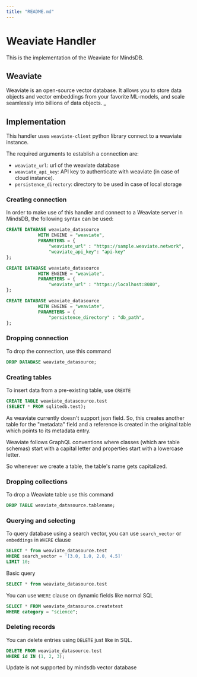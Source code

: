 ```yaml
---
title: "README.md"
---
```


# Weaviate Handler

This is the implementation of the Weaviate for MindsDB.

## Weaviate

Weaviate is an open-source vector database. It allows you to store data objects and vector embeddings from your favorite ML-models, and scale seamlessly into billions of data objects.
_
## Implementation

This handler uses `weaviate-client` python library connect to a weaviate instance.

The required arguments to establish a connection are:

* `weaviate_url`: url of the weaviate database
* `weaviate_api_key`: API key to authenticate with weaviate (in case of cloud instance).
* `persistence_directory`: directory to be used in case of local storage


### Creating connection

In order to make use of this handler and connect to a Weaviate server in MindsDB, the following syntax can be used:

```sql
CREATE DATABASE weaviate_datasource
            WITH ENGINE = "weaviate",
            PARAMETERS = {
                "weaviate_url" : "https://sample.weaviate.network",
                "weaviate_api_key": "api-key"
};
```

```sql
CREATE DATABASE weaviate_datasource
            WITH ENGINE = "weaviate",
            PARAMETERS = {
                "weaviate_url" : "https://localhost:8080",
};
```

```sql
CREATE DATABASE weaviate_datasource
            WITH ENGINE = "weaviate",
            PARAMETERS = {
                "persistence_directory" : "db_path",
};
```

### Dropping connection

To drop the connection, use this command

```sql
DROP DATABASE weaviate_datasource;
```

### Creating tables

To insert data from a pre-existing table, use `CREATE`

```sql
CREATE TABLE weaviate_datascource.test
(SELECT * FROM sqlitedb.test);
```
As weaviate currently doesn't support json field. 
So, this creates another table for the "metadata" field and a reference is created in the original table which points to
its metadata entry.

Weaviate follows GraphQL conventions where classes (which are table schemas) start with a capital letter and 
properties start with a lowercase letter.

So whenever we create a table, the table's name gets capitalized.

### Dropping collections

To drop a Weaviate table use this command

```sql
DROP TABLE weaviate_datasource.tablename;
```

### Querying and selecting

To query database using a search vector, you can use `search_vector` or `embeddings` in `WHERE` clause

```sql
SELECT * from weaviate_datasource.test
WHERE search_vector = '[3.0, 1.0, 2.0, 4.5]'
LIMIT 10;
```

Basic query 

```sql
SELECT * from weaviate_datasource.test
```

You can use `WHERE` clause on dynamic fields like normal SQL

```sql
SELECT * FROM weaviate_datasource.createtest
WHERE category = "science";
```

### Deleting records

You can delete entries using `DELETE` just like in SQL.


```sql
DELETE FROM weaviate_datasource.test
WHERE id IN (1, 2, 3);
```

Update is not supported by mindsdb vector database
